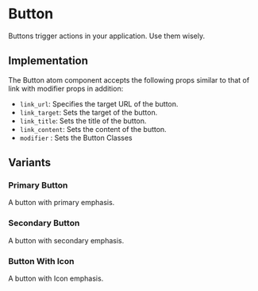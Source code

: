 
<Meta title="Atoms/Button" of={buttonStories} />

# Button

Buttons trigger actions in your application. Use them wisely.

## **Implementation**

The Button atom component accepts the following props similar to that of link with modifier props in addition:

- `link_url`: Specifies the target URL of the button.
- `link_target`: Sets the target of the button.
- `link_title`: Sets the title of the button.
- `link_content`: Sets the content of the button.
- `modifier` : Sets the Button Classes

## Variants

### Primary Button

A button with primary emphasis.

<Canvas of={buttonStories.Primary} />

### Secondary Button

A button with secondary emphasis.

<Canvas of={buttonStories.Secondary} />

### Button With Icon

A button with Icon emphasis.

<Canvas of={buttonStories.ButtonWithIcon} />

